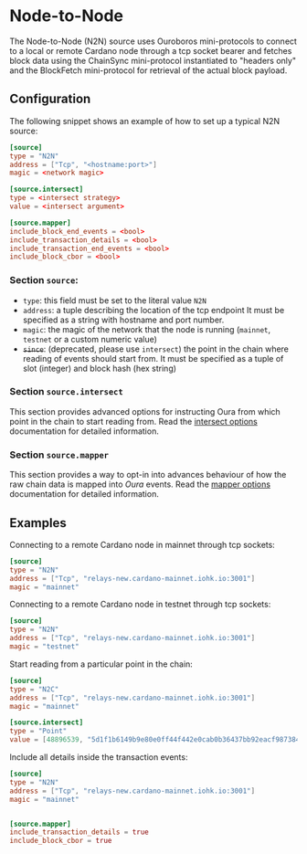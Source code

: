 # Node-to-Node

The Node-to-Node (N2N) source uses Ouroboros mini-protocols to connect to a local or remote Cardano node through a tcp socket bearer and fetches block data using the ChainSync mini-protocol instantiated to "headers only" and the BlockFetch mini-protocol for retrieval of the actual block payload.

## Configuration

The following snippet shows an example of how to set up a typical N2N source:

```toml
[source]
type = "N2N"
address = ["Tcp", "<hostname:port>"]
magic = <network magic>

[source.intersect]
type = <intersect strategy>
value = <intersect argument>

[source.mapper]
include_block_end_events = <bool>
include_transaction_details = <bool>
include_transaction_end_events = <bool>
include_block_cbor = <bool>
```

### Section `source`:

- `type`: this field must be set to the literal value `N2N`
- `address`: a tuple describing the location of the tcp endpoint It must be specified as a string with hostname and port number.
- `magic`: the magic of the network that the node is running (`mainnet`, `testnet` or a custom numeric value)
- ~~`since`~~: (deprecated, please use `intersect`) the point in the chain where reading of events should start from. It must be specified as a tuple of slot (integer) and block hash (hex string)

### Section `source.intersect`

This section provides advanced options for instructing Oura from which point in the chain to start reading from. Read the [intersect options](../advanced/intersect_options.md) documentation for detailed information.

### Section `source.mapper`

This section provides a way to opt-in into advances behaviour of how the raw chain data is mapped into _Oura_ events. Read the [mapper options](../advanced/mapper_options.md) documentation for detailed information.

## Examples

Connecting to a remote Cardano node in mainnet through tcp sockets:

```toml
[source]
type = "N2N"
address = ["Tcp", "relays-new.cardano-mainnet.iohk.io:3001"]
magic = "mainnet"
```

Connecting to a remote Cardano node in testnet through tcp sockets:

```toml
[source]
type = "N2N"
address = ["Tcp", "relays-new.cardano-mainnet.iohk.io:3001"]
magic = "testnet"
```

Start reading from a particular point in the chain:

```toml
[source]
type = "N2C"
address = ["Tcp", "relays-new.cardano-mainnet.iohk.io:3001"]
magic = "mainnet"

[source.intersect]
type = "Point"
value = [48896539, "5d1f1b6149b9e80e0ff44f442e0cab0b36437bb92eacf987384be479d4282357"]
```

Include all details inside the transaction events:

```toml
[source]
type = "N2N"
address = ["Tcp", "relays-new.cardano-mainnet.iohk.io:3001"]
magic = "mainnet"


[source.mapper]
include_transaction_details = true
include_block_cbor = true
```
